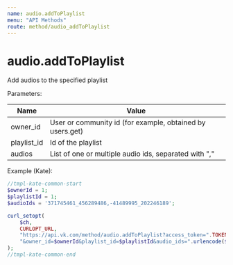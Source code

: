 ```yaml
---
name: audio.addToPlaylist
menu: "API Methods"
route: method/audio_addToPlaylist
---
```


# audio.addToPlaylist

Add audios to the specified playlist

Parameters:

|Name|Value|
|---|---|
|owner_id|User or community id (for example, obtained by users.get)|
|playlist_id|Id of the playlist|
|audios|List of one or multiple audio ids, separated with ","|

Example (Kate):

```php
//tmpl-kate-common-start
$ownerId = 1;
$playlistId = 1;
$audioIds = '371745461_456289486,-41489995_202246189';

curl_setopt(
    $ch,
    CURLOPT_URL,
    "https://api.vk.com/method/audio.addToPlaylist?access_token=".TOKEN.
    "&owner_id=$ownerId&playlist_id=$playlistId&audio_ids=".urlencode($audioIds)."&v=5.95"
);
//tmpl-kate-common-end
```